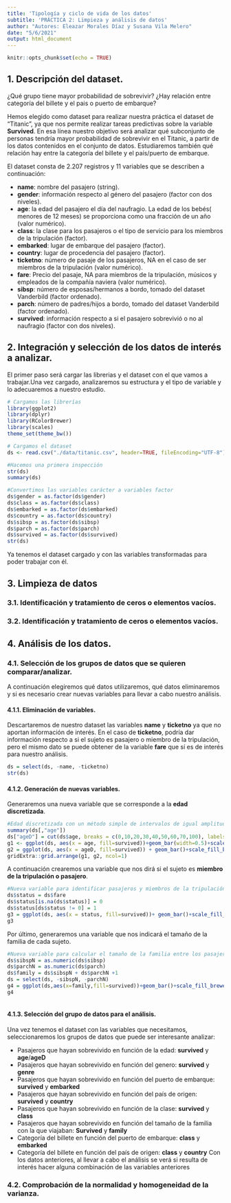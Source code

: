 ```yaml
---
title: 'Tipología y ciclo de vida de los datos'
subtitle: 'PRÁCTICA 2: Limpieza y análisis de datos'
author: "Autores: Eleazar Morales Díaz y Susana Vila Melero"
date: "5/6/2021"
output: html_document
---
```


```r
knitr::opts_chunk$set(echo = TRUE)
```

## 1. Descripción del dataset.

¿Qué grupo tiene mayor probabilidad de sobrevivir?
¿Hay relación entre categoría del billete y el pais o puerto de embarque?

Hemos elegido como dataset para realizar nuestra práctica el dataset de "Titanic", ya que nos permite realizar tareas predictivas sobre la variable **Survived**. En esa línea nuestro objetivo será analizar qué subconjunto de personas tendría mayor probabilidad de sobrevivir en el Titanic, a partir de los datos contenidos en el conjunto de datos. Estudiaremos también qué relación hay entre la categoría del billete y el país/puerto de embarque.

El dataset consta de 2.207 registros y 11 variables que se describen a continuación:

* **name**: nombre del pasajero (string).
* **gender**: información respecto al género del pasajero (factor con dos niveles).
* **age**: la edad del pasajero el día del naufragio. La edad de los bebés( menores de 12 meses) se proporciona como una fracción de un año (valor numérico).
* **class**: la clase para los pasajeros o el tipo de servicio para los miembros de la tripulación (factor).
* **embarked**: lugar de embarque del pasajero (factor).
* **country**: lugar de procedencia del pasajero (factor).
* **ticketno**: número de pasaje de los pasajeros, NA en el caso de ser miembros de la tripulación (valor numérico).
* **fare**: Precio del pasaje, NA para miembros de la tripulación, músicos y empleados de la compañía naviera (valor numérico).
* **sibsp**: número de esposas/hermanos a bordo, tomado del dataset Vanderbild (factor ordenado).
* **parch**: número de padres/hijos a bordo, tomado del dataset Vanderbild (factor ordenado).
* **survived**: información respecto a si el pasajero sobrevivió o no al naufragio (factor con dos niveles).


## 2. Integración y selección de los datos de interés a analizar.

El primer paso será cargar las librerias y el dataset con el que vamos a trabajar.Una vez cargado, analizaremos su estructura y el tipo de variable y lo adecuaremos a nuestro estudio.

```r
# Cargamos las librerías
library(ggplot2)
library(dplyr)
library(RColorBrewer)
library(scales)
theme_set(theme_bw())

# Cargamos el dataset
ds <- read.csv("./data/titanic.csv", header=TRUE, fileEncoding="UTF-8")

#Hacemos una primera inspección
str(ds)
summary(ds)

#Convertimos las variables carácter a variables factor
ds$gender = as.factor(ds$gender)
ds$class = as.factor(ds$class)
ds$embarked = as.factor(ds$embarked)
ds$country = as.factor(ds$country)
ds$sibsp = as.factor(ds$sibsp)
ds$parch = as.factor(ds$parch)
ds$survived = as.factor(ds$survived)
str(ds)
```

Ya tenemos el dataset cargado y con las variables transformadas para poder trabajar con él. 

## 3. Limpieza de datos

### 3.1. Identificación y tratamiento de ceros o elementos vacíos.
### 3.2. Identificación y tratamiento de ceros o elementos vacíos.

## 4. Análisis de los datos.

### 4.1. Selección de los grupos de datos que se quieren comparar/analizar.

A continuación elegiremos qué datos utilizaremos, qué datos eliminaremos y si es necesario crear nuevas variables para llevar a cabo nuestro análisis.

#### 4.1.1. Eliminación de variables.

Descartaremos de nuestro dataset las variables **name** y **ticketno** ya que no aportan información de interés. En el caso de **ticketno**, podría dar información respecto a si el sujeto es pasajero o miembro de la tripulación, pero el mismo dato se puede obtener de la variable **fare** que sí es de interés para nuestro análisis.
```r
ds = select(ds, -name, -ticketno)
str(ds)
```

#### 4.1.2. Generación de nuevas variables.

Generaremos una nueva variable que se corresponde a la **edad discretizada**.
```r
#Edad discretizada con un método simple de intervalos de igual amplitud.
summary(ds[,"age"])
ds["ageD"] = cut(ds$age, breaks = c(0,10,20,30,40,50,60,70,100), labels = c("0-9", "10-19", "20-29", "30-39","40-49","50-59","60-69","70-79"))
g1 <- ggplot(ds, aes(x = age, fill=survived))+geom_bar(width=0.5)+scale_fill_brewer(palette="Blues")+theme(aspect.ratio = 0.5)+ggtitle("Age Continua")+ylab("Número")
g2 = ggplot(ds, aes(x = ageD, fill=survived)) + geom_bar()+scale_fill_brewer(palette="Blues")+theme(aspect.ratio = 0.5)+ggtitle("Age Discreta")+ylab("Número")
gridExtra::grid.arrange(g1, g2, ncol=1)
```


A continuación crearemos una variable que nos dirá si el sujeto es **miembro de la tripulación o pasajero**.
```r
#Nueva variable para identificar pasajeros y miembros de la tripulación
ds$status = ds$fare
ds$status[is.na(ds$status)] = 0
ds$status[ds$status != 0] = 1
g3 = ggplot(ds, aes(x = status, fill=survived))+ geom_bar()+scale_fill_brewer(palette="Blues")+theme(aspect.ratio = 0.5)+ggtitle("Tripulación/Pasajero")+ylab("Número")
g3
```

Por último, generaremos una variable que nos indicará el tamaño de la familia de cada sujeto.
```r
#Nueva variable para calcular el tamaño de la familia entre los pasajeros
ds$sibspN = as.numeric(ds$sibsp)
ds$parchN = as.numeric(ds$parch)
ds$family = ds$sibspN + ds$parchN +1
ds = select(ds, -sibspN, -parchN)
g4 = ggplot(ds,aes(x=family,fill=survived))+geom_bar()+scale_fill_brewer(palette="Blues")+theme(aspect.ratio = 0.5)+ggtitle("Miembros de la familia")+ylab("Número")
g4
  
```

#### 4.1.3. Selección del grupo de datos para el análisis.

Una vez tenemos el dataset con las variables que necesitamos, seleccionaremos los grupos de datos que puede ser interesante analizar:



* Pasajeros que hayan sobrevivido en función de la edad: **survived** y **age**/**ageD**
* Pasajeros que hayan sobrevivido en función del genero: **survived** y **genre**
* Pasajeros que hayan sobrevivido en función del puerto de embarque: **survived** y **embarked**
* Pasajeros que hayan sobrevivido en función del país de origen: **survived** y **country**
* Pasajeros que hayan sobrevivido en función de la clase: **survived** y **class**
* Pasajeros que hayan sobrevivido en función del tamaño de la familia con la que viajaban: **Survived** y **family**
* Categoría del billete en función del puerto de embarque: **class** y **embarked**
* Categoría del billete en función del país de origen: **class** y **country**
Con los datos anteriores, al llevar a cabo el análisis se verá si resulta de interés hacer alguna combinación de las variables anteriores

### 4.2. Comprobación de la normalidad y homogeneidad de la varianza.
















